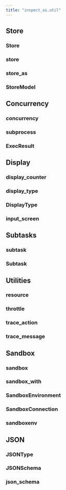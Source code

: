 ```yaml
---
title: "inspect_ai.util"
---
```



## Store

### Store
### store
### store_as
### StoreModel

## Concurrency

### concurrency
### subprocess
### ExecResult

## Display

### display_counter
### display_type
### DisplayType
### input_screen

## Subtasks

### subtask
### Subtask

## Utilities

### resource
### throttle
### trace_action
### trace_message


## Sandbox

### sandbox
### sandbox_with
### SandboxEnvironment
### SandboxConnection
### sandboxenv

## JSON

### JSONType
### JSONSchema
### json_schema
